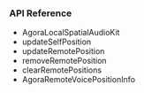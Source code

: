 <PlatformWrapper platform="macos">

### API Reference

- <Link to="{{Global.API_REF_MACOS_ROOT_RTC_KIT}}/agoralocalspatialaudiokit">AgoraLocalSpatialAudioKit</Link>

- <Link to="{{Global.API_REF_MACOS_ROOT_RTC_KIT}}/agorabasespatialaudiokit/updateselfposition(_:axisforward:axisright:axisup:)">updateSelfPosition</Link>

- <Link to="{{Global.API_REF_MACOS_ROOT_RTC_KIT}}/agoralocalspatialaudiokit/updateremoteposition(_:positioninfo:)">updateRemotePosition</Link>

- <Link to="{{Global.API_REF_MACOS_ROOT_RTC_KIT}}/agoralocalspatialaudiokit/removeremoteposition(_:)">removeRemotePosition</Link>

- <Link to="{{Global.API_REF_MACOS_ROOT_RTC_KIT}}/agoralocalspatialaudiokit/clearremotepositions()">clearRemotePositions</Link>

- <Link to="{{Global.API_REF_MACOS_ROOT_RTC_KIT}}/agoraremotevoicepositioninfo">AgoraRemoteVoicePositionInfo</Link>

</PlatformWrapper>
